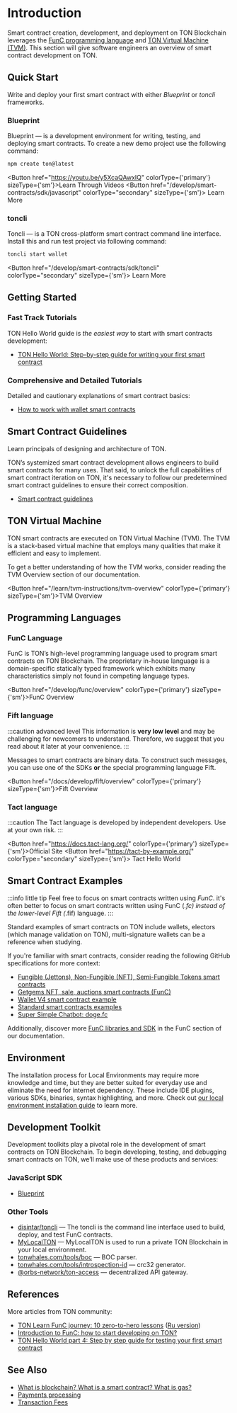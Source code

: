 

# Introduction
Smart contract creation, development, and deployment on TON Blockchain leverages the [FunC programming language](/develop/smart-contracts/#func-language) and [TON Virtual Machine (TVM)](/develop/smart-contracts/#ton-virtual-machine). This section will give software engineers an overview of smart contract development on TON.

## Quick Start

Write and deploy your first smart contract with either *Blueprint* or *toncli* frameworks.

### Blueprint

Blueprint — is a development environment for writing, testing, and deploying smart contracts.
To create a new demo project use the following command:

```bash
npm create ton@latest
```
<Button href="https://youtu.be/y5XcaQAwxIQ" colorType={'primary'} sizeType={'sm'}>Learn Through Videos</Button>
<Button href="/develop/smart-contracts/sdk/javascript"
        colorType="secondary" sizeType={'sm'}>
  Learn More
</Button>

### toncli

Toncli — is a TON cross-platform smart contract command line interface. Install this and run test project via following command:

```bash
toncli start wallet
```
<Button href="/develop/smart-contracts/sdk/toncli"
        colorType="secondary" sizeType={'sm'}>
  Learn More
</Button>


## Getting Started

### Fast Track Tutorials

TON Hello World guide is _the easiest way_ to start with smart contracts development:
* [TON Hello World: Step-by-step guide for writing your first smart contract](https://ton-community.github.io/tutorials/02-contract/)

### Comprehensive and Detailed Tutorials

Detailed and cautionary explanations of smart contract basics:
* [How to work with wallet smart contracts](/develop/smart-contracts/tutorials/wallet)


## Smart Contract Guidelines

Learn principals of designing and architecture of TON.

TON’s systemized smart contract development allows engineers to build smart contracts for many uses. That said, to unlock the full capabilities of smart contract iteration on TON, it's necessary to follow our predetermined smart contract guidelines to ensure their correct composition.
* [Smart contract guidelines](/develop/smart-contracts/guidelines)


## TON Virtual Machine

TON smart contracts are executed on TON Virtual Machine (TVM).
The TVM is a stack-based virtual machine that employs many qualities that make it efficient and easy to implement.

To get a better understanding of how the TVM works, consider reading the TVM Overview section of our documentation.

<Button href="/learn/tvm-instructions/tvm-overview" colorType={'primary'} sizeType={'sm'}>TVM Overview</Button>

## Programming Languages

### FunC Language

FunC is TON’s high-level programming language used to program smart contracts on TON Blockchain. The proprietary in-house language is a domain-specific statically typed framework which exhibits many characteristics simply not found in competing language types.

<Button href="/develop/func/overview" colorType={'primary'} sizeType={'sm'}>FunC Overview</Button>

### Fift language

:::caution advanced level
This information is **very low level** and may be challenging for newcomers to understand. Therefore, we suggest that you read about it later at your convenience.
:::

Messages to smart contracts are binary data. To construct such messages, you can use one of the SDKs **or** the special programming language Fift.

<Button href="/docs/develop/fift/overview" colorType={'primary'} sizeType={'sm'}>Fift Overview</Button>

### Tact language

:::caution
The Tact language is developed by independent developers. Use at your own risk.
:::

<Button href="https://docs.tact-lang.org/" colorType={'primary'} sizeType={'sm'}>Official Site</Button>
<Button href="https://tact-by-example.org/"
        colorType="secondary" sizeType={'sm'}>
  Tact Hello World
</Button>





## Smart Contract Examples

:::info little tip
Feel free to focus on smart contracts written using _FunC_. it's often better to focus on smart contracts written using FunC (*.fc) instead of the lower-level Fift (*.fif) language.
:::

Standard examples of smart contracts on TON include wallets, electors (which manage validation on TON), multi-signature wallets can be a reference when studying.

If you're familiar with smart contracts, consider reading the following GitHub specifications for more context:

- [Fungible (Jettons), Non-Fungible (NFT), Semi-Fungible Tokens smart contracts](https://github.com/ton-blockchain/token-contract/tree/main)
- [Getgems NFT, sale, auctions smart contracts (FunC)](https://github.com/getgems-io/nft-contracts)
- [Wallet V4 smart contract example](https://github.com/ton-blockchain/wallet-contract)
- [Standard smart contracts examples](https://github.com/ton-blockchain/ton/tree/master/crypto/smartcont)
- [Super Simple Chatbot: doge.fc](https://github.com/LaDoger/doge.fc)

Additionally, discover more [FunC libraries and SDK](/develop/smart-contracts/libraries) in the FunC section of our documentation.


## Environment

The installation process for Local Environments may require more knowledge and time, but they are better suited for everyday use and eliminate the need for internet dependency.
These include IDE plugins, various SDKs, binaries, syntax highlighting, and more. Check out [our local environment installation guide](/develop/smart-contracts/environment/installation) to learn more.

## Development Toolkit

Development toolkits play a pivotal role in the development of smart contracts on TON Blockchain. To begin developing, testing, and debugging smart contracts on TON, we’ll make use of these products and services:

### JavaScript SDK

* [Blueprint](/develop/smart-contracts/sdk/javascript)

### Other Tools

* [disintar/toncli](/develop/smart-contracts/sdk/toncli) — The toncli is the command line interface used to build, deploy, and test FunC contracts.
* [MyLocalTON](/participate/nodes/local-ton) — MyLocalTON is used to run a private TON Blockchain in your local environment.
* [tonwhales.com/tools/boc](https://tonwhales.com/tools/boc) — BOC parser.
* [tonwhales.com/tools/introspection-id](https://tonwhales.com/tools/introspection-id) — crc32 generator.
* [@orbs-network/ton-access](https://www.orbs.com/ton-access/) — decentralized API gateway.


## References

More articles from TON community:

* [TON Learn FunC journey: 10 zero-to-hero lessons](https://blog.ton.org/func-journey) ([Ru version](https://github.com/romanovichim/TonFunClessons_ru))
* [Introduction to FunC: how to start developing on TON?](https://dev.to/dvlkv/introduction-in-func-how-to-start-developing-in-ton-50hp)
* [TON Hello World part 4: Step by step guide for testing your first smart contract](https://ton-community.github.io/tutorials/04-testing/)


## See Also

* [What is blockchain? What is a smart contract? What is gas?](https://blog.ton.org/what-is-blockchain)
* [Payments processing](/develop/dapps/asset-processing)
* [Transaction Fees](/develop/smart-contracts/fees#how-to-calculate-fees)

